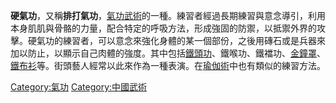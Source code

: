 {{unreferenced|time=2012-03-26T17:23:00+00:00}}
'''硬氣功'''，又稱'''排打氣功'''，[[氣功|氣功]][[武術|武術]]的一種。練習者經過長期練習與意念導引，利用本身肌肌與骨骼的力量，配合特定的呼吸方法，形成強固的防禦，以抵禦外界的攻擊。硬氣功的練習者，可以意念來強化身體的某一個部份，之後用磚石或是兵器來加以防止，以顯示自己肉體的強度。其中包括[[鐵頭功|鐵頭功]]、鐵喉功、鐵襠功、[[金鐘罩|金鐘罩]]、[[鐵布衫|鐵布衫]]等。街頭藝人經常以此來作為一種表演。在[[瑜伽術|瑜伽術]]中也有類似的練習方法。
[[Category:氣功|Category:氣功]]
[[Category:中國武術|Category:中國武術]]
